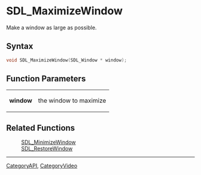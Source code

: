 = SDL_MaximizeWindow =

Make a window as large as possible.

== Syntax ==

<syntaxhighlight lang='c'>
void SDL_MaximizeWindow(SDL_Window * window);
</syntaxhighlight>

== Function Parameters ==

{|
|'''window'''
|the window to maximize
|}

== Related Functions ==

:[[SDL_MinimizeWindow]]
:[[SDL_RestoreWindow]]

----
[[CategoryAPI]], [[CategoryVideo]]


